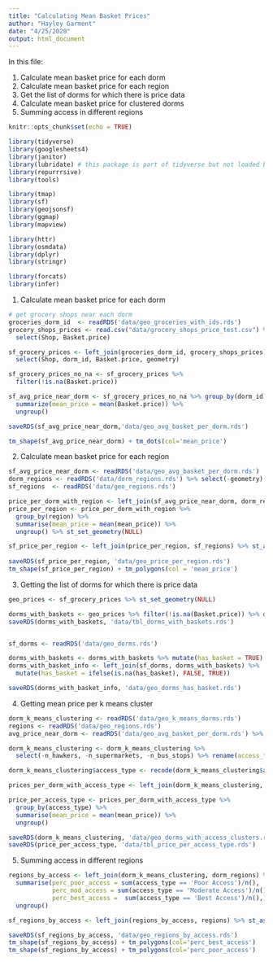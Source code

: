```yaml
---
title: "Calculating Mean Basket Prices"
author: "Hayley Garment"
date: "4/25/2020"
output: html_document
---
```


In this file:

1. Calculate mean basket price for each dorm 
2. Calculate mean basket price for each region
3. Get the list of dorms for which there is price data
4. Calculate mean basket price for clustered dorms
5. Summing access in different regions


```r
knitr::opts_chunk$set(echo = TRUE)

library(tidyverse)
library(googlesheets4)
library(janitor)
library(lubridate) # this package is part of tidyverse but not loaded by default
library(repurrrsive)
library(tools)

library(tmap)
library(sf)
library(geojsonsf)
library(ggmap)
library(mapview)

library(httr)
library(osmdata)
library(dplyr)
library(stringr)

library(forcats)
library(infer)
```

1. Calculate mean basket price for each dorm 
```r
# get grocery shops near each dorm
groceries_dorm_id  <- readRDS('data/geo_groceries_with_ids.rds')
grocery_shops_prices <- read.csv("data/grocery_shops_price_test.csv") %>% 
  select(Shop, Basket.price)

sf_grocery_prices <- left_join(groceries_dorm_id, grocery_shops_prices) %>% 
  select(Shop, dorm_id, Basket.price, geometry)

sf_grocery_prices_no_na <- sf_grocery_prices %>% 
  filter(!is.na(Basket.price))

sf_avg_price_near_dorm <- sf_grocery_prices_no_na %>% group_by(dorm_id) %>% 
  summarize(mean_price = mean(Basket.price)) %>% 
  ungroup()

saveRDS(sf_avg_price_near_dorm,'data/geo_avg_basket_per_dorm.rds')

tm_shape(sf_avg_price_near_dorm) + tm_dots(col='mean_price')
```

2. Calculate mean basket price for each region
```r
sf_avg_price_near_dorm <- readRDS('data/geo_avg_basket_per_dorm.rds')
dorm_regions <- readRDS('data/dorm_regions.rds') %>% select(-geometry)
sf_regions  <- readRDS('data/geo_regions.rds')

price_per_dorm_with_region <- left_join(sf_avg_price_near_dorm, dorm_regions)
price_per_region <- price_per_dorm_with_region %>% 
  group_by(region) %>% 
  summarise(mean_price = mean(mean_price)) %>% 
  ungroup() %>% st_set_geometry(NULL)

sf_price_per_region <- left_join(price_per_region, sf_regions) %>% st_as_sf(., crs=3414)
  
saveRDS(sf_price_per_region, 'data/geo_price_per_region.rds')
tm_shape(sf_price_per_region) + tm_polygons(col = 'mean_price')

```


3. Getting the list of dorms for which there is price data
```r
geo_prices <- sf_grocery_prices %>% st_set_geometry(NULL)

dorms_with_baskets <- geo_prices %>% filter(!is.na(Basket.price)) %>% distinct(dorm_id)
saveRDS(dorms_with_baskets, 'data/tbl_dorms_with_baskets.rds')


sf_dorms <- readRDS('data/geo_dorms.rds')

dorms_with_baskets <- dorms_with_baskets %>% mutate(has_basket = TRUE)
dorms_with_basket_info <- left_join(sf_dorms, dorms_with_baskets) %>%
  mutate(has_basket = ifelse(is.na(has_basket), FALSE, TRUE))

saveRDS(dorms_with_basket_info, 'data/geo_dorms_has_basket.rds')
```

4. Getting mean price per k means cluster
```r
dorm_k_means_clustering <- readRDS('data/geo_k_means_dorms.rds')
regions <- readRDS('data/geo_regions.rds')
avg_price_near_dorm <- readRDS('data/geo_avg_basket_per_dorm.rds') %>% st_set_geometry(NULL)

dorm_k_means_clustering <- dorm_k_means_clustering %>%
  select(-n_hawkers, -n_supermarkets, -n_bus_stops) %>% rename(access_type = .cluster)

dorm_k_means_clustering$access_type <- recode(dorm_k_means_clustering$access_type, `2` = 'Moderate Access', `1` = 'Best Access', `3` = 'Poor Access')

prices_per_dorm_with_access_type <- left_join(dorm_k_means_clustering, avg_price_near_dorm) %>% filter(!is.na(mean_price))

price_per_access_type <- prices_per_dorm_with_access_type %>% 
  group_by(access_type) %>% 
  summarise(mean_price = mean(mean_price)) %>% 
  ungroup()

saveRDS(dorm_k_means_clustering, 'data/geo_dorms_with_access_clusters.rds')
saveRDS(price_per_access_type, 'data/tbl_price_per_access_type.rds')
```

5. Summing access in different regions
```r
regions_by_access <- left_join(dorm_k_means_clustering, dorm_regions) %>%  group_by(region) %>% 
  summarise(perc_poor_access = sum(access_type == 'Poor Access')/n(),
            perc_mod_access = sum(access_type == 'Moderate Access')/n(),
            perc_best_access =  sum(access_type == 'Best Access')/n(),) %>% 
  ungroup()

sf_regions_by_access <- left_join(regions_by_access, regions) %>% st_as_sf(., crs=3414)

saveRDS(sf_regions_by_access, 'data/geo_regions_by_access.rds')
tm_shape(sf_regions_by_access) + tm_polygons(col='perc_best_access')
tm_shape(sf_regions_by_access) + tm_polygons(col='perc_poor_access')
```

